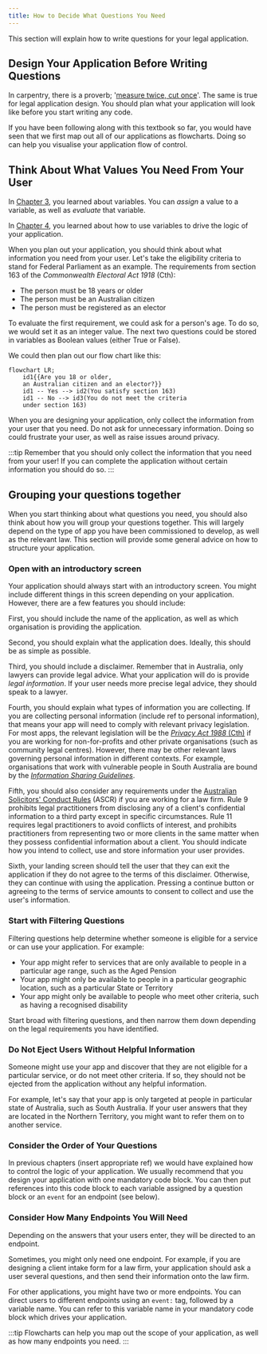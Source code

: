 ```yaml
---
title: How to Decide What Questions You Need
---
```


This section will explain how to write questions for your legal application. 

## Design Your Application Before Writing Questions
In carpentry, there is a proverb; '[measure twice, cut once](https://en.wiktionary.org/wiki/measure_twice_and_cut_once)'. The same is true for legal application design. You should plan what your application will look like before you start writing any code.

If you have been following along with this textbook so far, you would have seen that we first map out all of our applications as flowcharts. Doing so can help you visualise your application flow of control.

## Think About What Values You Need From Your User
In [Chapter 3](/docs/textbook/chapter_03), you learned about variables. You can *assign* a value to a variable, as well as *evaluate* that variable. 

In [Chapter 4](/docs/textbook/chapter_04/00-20.mdx), you learned about how to use variables to drive the logic of your application.

When you plan out your application, you should think about what information you need from your user. Let's take the eligibility criteria to stand for Federal Parliament as an example. The requirements from section 163 of the *Commonwealth Electoral Act 1918* (Cth):

* The person must be 18 years or older
* The person must be an Australian citizen
* The person must be registered as an elector

To evaluate the first requirement, we could ask for a person's age. To do so, we would set it as an integer value. The next two questions could be stored in variables as Boolean values (either True or False).

We could then plan out our flow chart like this:

```mermaid
flowchart LR;
    id1{{Are you 18 or older, 
    an Australian citizen and an elector?}}
    id1 -- Yes --> id2(You satisfy section 163)
    id1 -- No --> id3(You do not meet the criteria 
    under section 163)
```

When you are designing your application, only collect the information from your user that you need. Do not ask for unnecessary information. Doing so could frustrate your user, as well as raise issues around privacy.

:::tip
Remember that you should only collect the information that you need from your user! If you can complete the application without certain information you should do so.
:::

## Grouping your questions together
When you start thinking about what questions you need, you should also think about how you will group your questions together. This will largely depend on the type of app you have been commissioned to develop, as well as the relevant law. This section will provide some general advice on how to structure your application.

### Open with an introductory screen
Your application should always start with an introductory screen. You might include different things in this screen depending on your application. However, there are a few features you should include:

First, you should include the name of the application, as well as which organisation is providing the application.

Second, you should explain what the application does. Ideally, this should be as simple as possible. 

Third, you should include a disclaimer. Remember that in Australia, only lawyers can provide legal advice. What your application will do is provide *legal information*. If your user needs more precise legal advice, they should speak to a lawyer.

Fourth, you should explain what types of information you are collecting. If you are collecting personal information (include ref to personal information), that means your app will need to comply with relevant privacy legislation. For most apps, the relevant legislation will be the [*Privacy Act 1988* (Cth)](https://www.legislation.gov.au/Details/C2014C00076) if you are working for non-for-profits and other private organisations (such as community legal centres). However, there may be other relevant laws governing personal information in different contexts. For example, organisations that work with vulnerable people in South Australia are bound by the *[Information Sharing Guidelines](https://www.dpc.sa.gov.au/__data/assets/pdf_file/0009/45396/Information-Sharing-Guidelines.pdf)*. 

Fifth, you should also consider any requirements under the [Australian Solicitors' Conduct Rules](https://lawcouncil.au/policy-agenda/regulation-of-the-profession-and-ethics/australian-solicitors-conduct-rules) (ASCR) if you are working for a law firm. Rule 9 prohibits legal practitioners from disclosing any of a client's confidential information to a third party except in specific circumstances. Rule 11 requires legal practitioners to avoid conflicts of interest, and prohibits practitioners from representing two or more clients in the same matter when they possess confidential information about a client. You should indicate how you intend to collect, use and store information your user provides. 

Sixth, your landing screen should tell the user that they can exit the application if they do not agree to the terms of this disclaimer. Otherwise, they can continue with using the application. Pressing a continue button or agreeing to the terms of service amounts to consent to collect and use the user's information. 

### Start with Filtering Questions
Filtering questions help determine whether someone is eligible for a service or can use your application. For example:

* Your app might refer to services that are only available to people in a particular age range, such as the Aged Pension
* Your app might only be available to people in a particular geographic location, such as a particular State or Territory
* Your app might only be available to people who meet other criteria, such as having a recognised disability

Start broad with filtering questions, and then narrow them down depending on the legal requirements you have identified.

### Do Not Eject Users Without Helpful Information
Someone might use your app and discover that they are not eligible for a particular service, or do not meet other criteria. If so, they should not be ejected from the application without any helpful information.

For example, let's say that your app is only targeted at people in particular state of Australia, such as South Australia. If your user answers that they are located in the Northern Territory, you might want to refer them on to another service.

### Consider the Order of Your Questions
In previous chapters (insert appropriate ref) we would have explained how to control the logic of your application. We usually recommend that you design your application with one mandatory code block. You can then put references into this code block to each variable assigned by a question block or an ```event``` for an endpoint (see below).

### Consider How Many Endpoints You Will Need
Depending on the answers that your users enter, they will be directed to an endpoint.

Sometimes, you might only need one endpoint. For example, if you are designing a client intake form for a law firm, your application should ask a user several questions, and then send their information onto the law firm. 

For other applications, you might have two or more endpoints. You can direct users to different endpoints using an ```event:``` tag, followed by a variable name. You can refer to this variable name in your mandatory code block which drives your application.

:::tip
Flowcharts can help you map out the scope of your application, as well as how many endpoints you need.
:::
